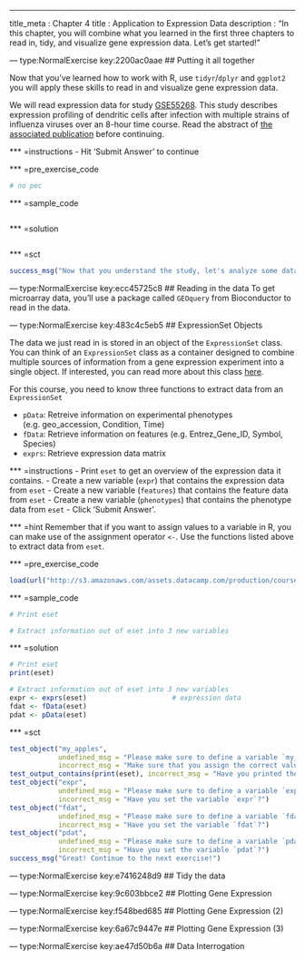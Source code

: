 --- 
title_meta  : Chapter 4
title       : Application to Expression Data
description : "In this chapter, you will combine what you learned in the first three chapters to read in, tidy, and visualize gene expression data. Let's get started!"

--- type:NormalExercise key:2200ac0aae
## Putting it all together

Now that you've learned how to work with R, use `tidyr`/`dplyr` and `ggplot2` you will apply these skills to read in and visualize gene expression data.

We will read expression data for study [GSE55268](http://www.ncbi.nlm.nih.gov/geo/query/acc.cgi?acc=GSE55278). This study describes expression profiling of dendritic cells after infection with multiple strains of influenza viruses over an 8-hour time course. Read the abstract of [the associated publication](http://www.ncbi.nlm.nih.gov/pubmed/26223639) before continuing.

*** =instructions
- Hit 'Submit Answer' to continue

*** =pre_exercise_code
```r
# no pec
```

*** =sample_code
```r
```

*** =solution
```r
```

*** =sct
```r
success_msg("Now that you understand the study, let's analyze some data!")
```

--- type:NormalExercise  key:ecc45725c8
## Reading in the data
To get microarray data, you'll use a package called `GEOquery` from Bioconductor to read in the data.

--- type:NormalExercise  key:483c4c5eb5
## ExpressionSet Objects

The data we just read in is stored in an object of the `ExpressionSet` class.  You can think of an `ExpressionSet` class as a container designed to combine multiple sources of information from a gene expression experiment into a single object. If interested, you can read more about this class [here](https://www.bioconductor.org/packages/devel/bioc/vignettes/Biobase/inst/doc/ExpressionSetIntroduction.pdf).

For this course, you need to know three functions to extract data from an `ExpressionSet`

- `pData`: Retreive information on experimental phenotypes (e.g. geo\_accession, Condition, Time)
- `fData`: Retrieve information on features (e.g. Entrez\_Gene\_ID, Symbol, Species)
- `exprs`: Retrieve expression data matrix

*** =instructions
- Print `eset` to get an overview of the expression data it contains.
- Create a new variable (`expr`) that contains the expression data from `eset`
- Create a new variable (`features`) that contains the feature data from `eset`
- Create a new variable (`phenotypes`) that contains the phenotype data from `eset`
- Click 'Submit Answer'.

*** =hint
Remember that if you want to assign values to a variable in R, you can make use of the assignment operator `<-`. Use the functions listed above to extract data from `eset`.

*** =pre_exercise_code
```r
load(url("http://s3.amazonaws.com/assets.datacamp.com/production/course_1843/datasets/eset.RData"))
```

*** =sample_code
```r
# Print eset

# Extract information out of eset into 3 new variables

```

*** =solution
```r
# Print eset
print(eset)

# Extract information out of eset into 3 new variables
expr <- exprs(eset)                     # expression data
fdat <- fData(eset)
pdat <- pData(eset)
```

*** =sct
```r
test_object("my_apples", 
            undefined_msg = "Please make sure to define a variable `my_apples`.",
            incorrect_msg = "Make sure that you assign the correct value to `my_apples`.")
test_output_contains(print(eset), incorrect_msg = "Have you printed the `expr` variable?")
test_object("expr",
            undefined_msg = "Please make sure to define a variable `expr`.",
            incorrect_msg = "Have you set the variable `expr`?")
test_object("fdat",
            undefined_msg = "Please make sure to define a variable `fdat`.",
            incorrect_msg = "Have you set the variable `fdat`?")
test_object("pdat",
            undefined_msg = "Please make sure to define a variable `pdat`.",            
            incorrect_msg = "Have you set the variable `pdat`?")
success_msg("Great! Continue to the next exercise!")
```


--- type:NormalExercise  key:e7416248d9
## Tidy the data

--- type:NormalExercise  key:9c603bbce2
## Plotting Gene Expression

--- type:NormalExercise  key:f548bed685
## Plotting Gene Expression (2)

--- type:NormalExercise  key:6a67c9447e
## Plotting Gene Expression (3)

--- type:NormalExercise  key:ae47d50b6a
## Data Interrogation



